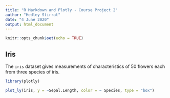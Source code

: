 ---
title: "R Markdown and Plotly - Course Project 2"
author: "Hedley Stirrat"
date: "4 June 2020"
output: html_document
---

```{r setup, include=FALSE}
knitr::opts_chunk$set(echo = TRUE)
```

## Iris
The `iris` dataset gives measurements of characteristics of 50 flowers each from three species of iris.

```{r message=FALSE, warning=FALSE}
library(plotly)

plot_ly(iris, y = ~Sepal.Length, color = ~ Species, type = "box")
```
